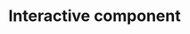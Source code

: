 # Interactive component

<script src="https://d3js.org/d3.v6.min.js"></script>

<div id="plot"></div>

<script src="scripts/script1.js"></script>
